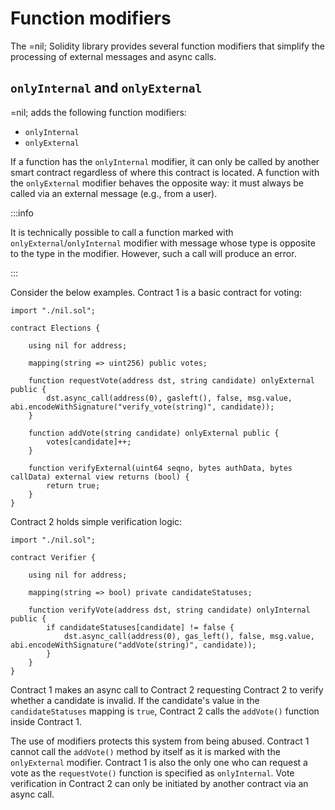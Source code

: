 # Function modifiers

The =nil; Solidity library provides several function modifiers that simplify the processing of external messages and async calls.


## `onlyInternal` and `onlyExternal`

=nil; adds the following function modifiers:

* `onlyInternal`
* `onlyExternal`

If a function has the `onlyInternal` modifier, it can only be called by another smart contract regardless of where this contract is located. A function with the `onlyExternal` modifier behaves the opposite way: it must always be called via an external message (e.g., from a user).

:::info

It is technically possible to call a function marked with `onlyExternal`/`onlyInternal` modifier with message whose type is opposite to the type in the modifier. However, such a call will produce an error.

:::

Consider the below examples. Contract 1 is a basic contract for voting:

```solidity showLineNumbers
import "./nil.sol";

contract Elections {

    using nil for address; 

    mapping(string => uint256) public votes;

    function requestVote(address dst, string candidate) onlyExternal public {
        dst.async_call(address(0), gasleft(), false, msg.value, abi.encodeWithSignature("verify_vote(string)", candidate));
    }

    function addVote(string candidate) onlyExternal public {
        votes[candidate]++;
    }

    function verifyExternal(uint64 seqno, bytes authData, bytes callData) external view returns (bool) {
        return true;
    }
}
```

Contract 2 holds simple verification logic:

```solidity showLineNumbers
import "./nil.sol";

contract Verifier {

    using nil for address; 

    mapping(string => bool) private candidateStatuses; 

    function verifyVote(address dst, string candidate) onlyInternal public {
        if candidateStatuses[candidate] != false {
            dst.async_call(address(0), gas_left(), false, msg.value, abi.encodeWithSignature("addVote(string)", candidate));
        } 
    }
}
```

Contract 1 makes an async call to Contract 2 requesting Contract 2 to verify whether a candidate is invalid. If the candidate's value in the `candidateStatuses` mapping is `true`, Contract 2 calls the `addVote()` function inside Contract 1. 

The use of modifiers protects this system from being abused. Contract 1 cannot call the `addVote()` method by itself as it is marked with the `onlyExternal` modifier. Contract 1 is also the only one who can request a vote as the `requestVote()` function is specified as `onlyInternal`. Vote verification in Contract 2 can only be initiated by another contract via an async call.



